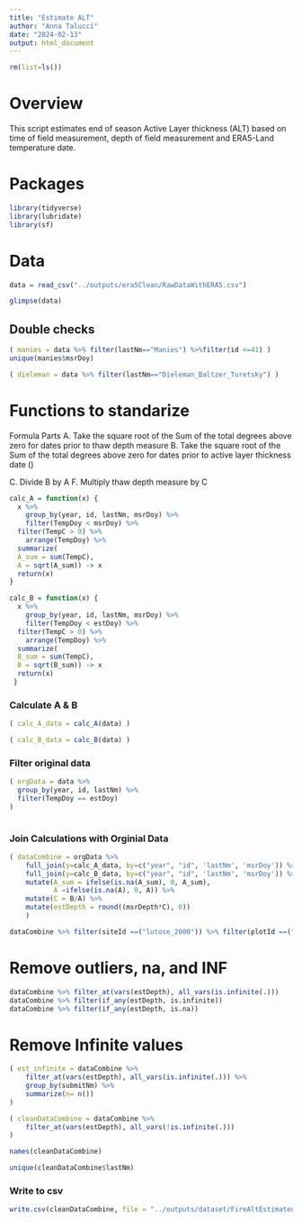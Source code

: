 ```yaml
---
title: "Estimate ALT"
author: "Anna Talucci"
date: "2024-02-13"
output: html_document
---
```


```r
rm(list=ls())
```

# Overview

This script estimates end of season Active Layer thickness (ALT) based on time of field measurement, depth of field measurement and ERA5-Land temperature date. 

# Packages

```r
library(tidyverse)
library(lubridate)
library(sf)
```

# Data

```r
data = read_csv("../outputs/era5Clean/RawDataWithERA5.csv")
```

```r
glimpse(data)
```

## Double checks

```r
( manies = data %>% filter(lastNm=="Manies") %>%filter(id <=41) )
unique(manies$msrDoy)
```

```r
( dieleman = data %>% filter(lastNm=="Dieleman_Baltzer_Turetsky") ) 
```

# Functions to standarize

Formula Parts 
A. Take the square root of the Sum of the total degrees above zero for dates prior to thaw depth measure
B. Take the square root of the Sum of the total degrees above zero for dates prior to active layer thickness date ()

C. Divide B by A
F. Multiply thaw depth measure by C

```r
calc_A = function(x) {
  x %>% 
    group_by(year, id, lastNm, msrDoy) %>%
    filter(TempDoy < msrDoy) %>%
  filter(TempC > 0) %>%
    arrange(TempDoy) %>%
  summarize( 
  A_sum = sum(TempC),
  A = sqrt(A_sum)) -> x
  return(x)
}

```


```r

calc_B = function(x) {
  x %>% 
    group_by(year, id, lastNm, msrDoy) %>%
    filter(TempDoy < estDoy) %>%
  filter(TempC > 0) %>%
    arrange(TempDoy) %>%
  summarize( 
  B_sum = sum(TempC),
  B = sqrt(B_sum)) -> x
  return(x)
 }
```

### Calculate A & B

```r
( calc_A_data = calc_A(data) )
```

```r
( calc_B_data = calc_B(data) )
```

### Filter original data 

```r
( orgData = data %>% 
  group_by(year, id, lastNm) %>%
  filter(TempDoy == estDoy)
)
  
```

### Join Calculations with Orginial Data

```r
( dataCombine = orgData %>% 
    full_join(y=calc_A_data, by=c("year", "id", 'lastNm', 'msrDoy')) %>%
    full_join(y=calc_B_data, by=c("year", "id", 'lastNm', 'msrDoy')) %>%
    mutate(A_sum = ifelse(is.na(A_sum), 0, A_sum),
           A =ifelse(is.na(A), 0, A)) %>%
    mutate(C = B/A) %>%
    mutate(estDepth = round((msrDepth*C), 0)) 
    )
```

```r
dataCombine %>% filter(siteId ==("lutose_2000")) %>% filter(plotId ==("4-8")) %>% filter(fireYr==2000) %>% filter(year==2015) %>% write_csv(., "..//outputs/Table3.csv")
```

# Remove outliers, na, and INF

```r
dataCombine %>% filter_at(vars(estDepth), all_vars(is.infinite(.)))
dataCombine %>% filter(if_any(estDepth, is.infinite))
dataCombine %>% filter(if_any(estDepth, is.na))
```

# Remove Infinite values

```r
( est_infinite = dataCombine %>% 
    filter_at(vars(estDepth), all_vars(is.infinite(.))) %>%
    group_by(submitNm) %>%
    summarize(n= n())
)
```
```r
( cleanDataCombine = dataCombine %>% 
    filter_at(vars(estDepth), all_vars(!is.infinite(.))) 
)
```

```r
names(cleanDataCombine)
```

```r
unique(cleanDataCombine$lastNm)
```

### Write to csv

```r
write.csv(cleanDataCombine, file = "../outputs/dataset/FireAltEstimated.csv", row.names=FALSE)
```

